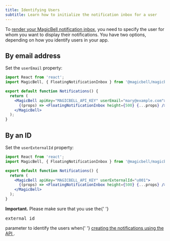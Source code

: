 ```yaml
---
title: Identifying Users
subtitle: Learn how to initialize the notification inbox for a user
---
```


To [render your MagicBell notification inbox](https://github.com/magicbell-io/magicbell-react), you need to specify the user for whom you want to display their notifications. You have two options, depending on how you identify users in your app.

## By email address

Set the `userEmail` property:

```jsx title=React
import React from 'react';
import MagicBell, { FloatingNotificationInbox } from '@magicbell/magicbell-react';

export default function Notifications() {
  return (
    <MagicBell apiKey="MAGICBELL_API_KEY" userEmail="mary@example.com">
      {(props) => <FloatingNotificationInbox height={500} {...props} />}
    </MagicBell>
  );
}
```

## By an ID

Set the `userExternalId` property:

```jsx title=React
import React from 'react';
import MagicBell, { FloatingNotificationInbox } from '@magicbell/magicbell-react';

export default function Notifications() {
  return (
    <MagicBell apiKey="MAGICBELL_API_KEY" userExternalId="u001">
      {(props) => <FloatingNotificationInbox height={500} {...props} />}
    </MagicBell>
  );
}
```

<Note>
  <b>Important.</b> Please make sure that you use the{' '}
  <pre style={{ display: 'inline' }}>external_id</pre> parameter to identify the users
  when{' '}
  <a href="/docs/rest-api/reference#create-notification">
    creating the notifications using the API
  </a>
  .
</Note>
